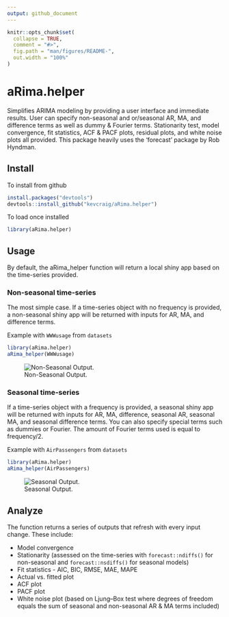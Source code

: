 ```yaml
---
output: github_document
---
```


<!-- README.md is generated from README.Rmd. Please edit that file -->

```r
knitr::opts_chunk$set(
  collapse = TRUE,
  comment = "#>",
  fig.path = "man/figures/README-",
  out.width = "100%"
)
```

# aRima.helper

<!-- badges: start -->
<!-- badges: end -->

Simplifies ARIMA modeling by providing a user interface and immediate results. User can specify non-seasonal and or/seasonal AR, MA, and difference terms as well as dummy & Fourier terms. 
Stationarity test, model convergence, fit statistics, ACF & PACF plots, residual plots, and white noise plots all provided. This package heavily uses the 'forecast' package by Rob Hyndman.

## Install
To install from github
```r
install.packages("devtools")
devtools::install_github("kevcraig/aRima.helper")
```

To load once installed
```r
library(aRima.helper)
```


## Usage
By default, the aRima_helper function will return a local shiny app based on the time-series provided.

### Non-seasonal time-series
The most simple case. If a time-series object with no frequency is provided, a non-seasonal shiny app will be returned with inputs for AR, MA, and difference terms.

Example with `WWWusage` from `datasets` 
```r
library(aRima.helper)
aRima_helper(WWWusage)
```
![Non-Seasonal Output.](Non-Seasonal.png)

### Seasonal time-series
If a time-series object with a frequency is provided, a seasonal shiny app will be returned with inputs for AR, MA, difference, seasonal AR, seasonal MA, and seasonal difference terms. You can also specify special terms such as dummies or Fourier. The amount of Fourier terms used is equal to frequency/2.

Example with `AirPassengers` from `datasets`
```r
library(aRima.helper)
aRima_helper(AirPassengers)
```
![Seasonal Output.](Seasonal.png)

## Analyze
The function returns a series of outputs that refresh with every input change. These include:

* Model convergence
* Stationarity (assessed on the time-series with `forecast::ndiffs()` for non-seasonal and `forecast::nsdiffs()` for seasonal models)
* Fit statistics - AIC, BIC, RMSE, MAE, MAPE
* Actual vs. fitted plot
* ACF plot 
* PACF plot
* White noise plot (based on Ljung–Box test where degrees of freedom equals the sum of seasonal and non-seasonal AR & MA terms included)
